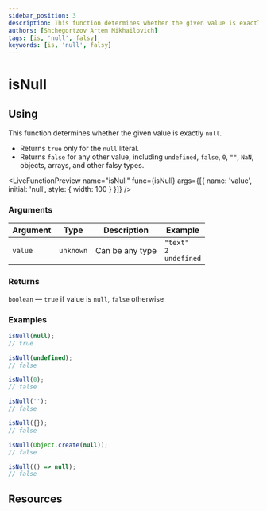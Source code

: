 ```yaml
---
sidebar_position: 3
description: This function determines whether the given value is exactly null.
authors: [Shchegortzov Artem Mikhailovich]
tags: [is, 'null', falsy]
keywords: [is, 'null', falsy]
---
```




# isNull

## Using

This function determines whether the given value is exactly `null`.

- Returns `true` only for the `null` literal.
- Returns `false` for any other value, including `undefined`, `false`, `0`, `""`, `NaN`, objects, arrays, and other falsy types.

<LiveFunctionPreview
  name="isNull"
  func={isNull}
  args={[{ name: 'value', initial: 'null', style: { width: 100 } }]}
/>

### Arguments

| Argument | Type      | Description     | Example                                |
| -------- | --------- | --------------- | -------------------------------------- |
| `value`  | `unknown` | Can be any type | `"text"` <br /> `2` <br /> `undefined` |

### Returns

`boolean` — `true` if value is `null`, `false` otherwise

### Examples

```js
isNull(null);
// true

isNull(undefined);
// false

isNull(0);
// false

isNull('');
// false

isNull({});
// false

isNull(Object.create(null));
// false

isNull(() => null);
// false
```

## Resources

<Resources constants={constants} />
